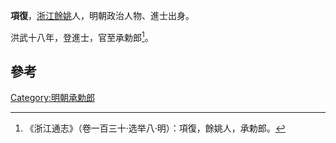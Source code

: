 '''項復'''，[[浙江|浙江]][[餘姚|餘姚]]人，明朝政治人物、進士出身。

洪武十八年，登進士，官至承勅郎<ref>《浙江通志》（卷一百三十·选举八·明）：項復，餘姚人，承勅郎。</ref>。

==參考==
{{reflist}}
{{明朝人物小作品}}
{{洪武十八年乙丑科殿試金榜}}
[[Category:明朝承勅郎|Category:明朝承勅郎]]